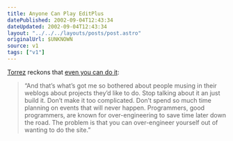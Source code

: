 ```yaml
---
title: Anyone Can Play EditPlus
datePublished: 2002-09-04T12:43:34
dateUpdated: 2002-09-04T12:43:34
layout: "../../../layouts/posts/post.astro"
originalUrl: $UNKNOWN
source: v1
tags: ["v1"]
---
```


[Torrez][1] reckons that [even you can do it][2]:

> &#8220;And that&#8217;s what&#8217;s got me so bothered about people musing in their weblogs about projects they&#8217;d like to do. Stop talking about it an just build it. Don&#8217;t make it too complicated. Don&#8217;t spend so much time planning on events that will never happen. Programmers, good programmers, are known for over-engineering to save time later down the road. The problem is that you can over-engineer yourself out of wanting to do the site.&#8221;

[1]: http://torrez.org/ "Torrez.org"
[2]: http://torrez.org/archives/000300.php "Torrez.org: Even You Can Do It (and he's dead right)"
